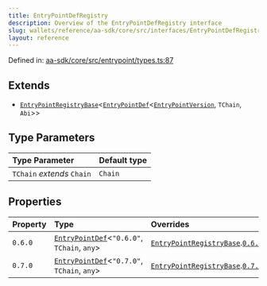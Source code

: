 ```yaml
---
title: EntryPointDefRegistry
description: Overview of the EntryPointDefRegistry interface
slug: wallets/reference/aa-sdk/core/src/interfaces/EntryPointDefRegistry
layout: reference
---
```


Defined in: [aa-sdk/core/src/entrypoint/types.ts:87](https://github.com/alchemyplatform/aa-sdk/blob/923a52171f7246172caf350853843e6680197da9/aa-sdk/core/src/entrypoint/types.ts#L87)

## Extends

- [`EntryPointRegistryBase`](EntryPointRegistryBase.mdx)\<[`EntryPointDef`](../type-aliases/EntryPointDef.mdx)\<[`EntryPointVersion`](../type-aliases/EntryPointVersion.mdx), `TChain`, `Abi`>>

## Type Parameters

| Type Parameter             | Default type |
| :------------------------- | :----------- |
| `TChain` _extends_ `Chain` | `Chain`      |

## Properties

| Property               | Type                                                                              | Overrides                                                                                        | Defined in                                                                                                                                                                |
| :--------------------- | :-------------------------------------------------------------------------------- | :----------------------------------------------------------------------------------------------- | :------------------------------------------------------------------------------------------------------------------------------------------------------------------------ |
| <a id="060" /> `0.6.0` | [`EntryPointDef`](../type-aliases/EntryPointDef.mdx)\<`"0.6.0"`, `TChain`, `any`> | [`EntryPointRegistryBase`](EntryPointRegistryBase.mdx).[`0.6.0`](EntryPointRegistryBase.mdx#060) | [aa-sdk/core/src/entrypoint/types.ts:91](https://github.com/alchemyplatform/aa-sdk/blob/923a52171f7246172caf350853843e6680197da9/aa-sdk/core/src/entrypoint/types.ts#L91) |
| <a id="070" /> `0.7.0` | [`EntryPointDef`](../type-aliases/EntryPointDef.mdx)\<`"0.7.0"`, `TChain`, `any`> | [`EntryPointRegistryBase`](EntryPointRegistryBase.mdx).[`0.7.0`](EntryPointRegistryBase.mdx#070) | [aa-sdk/core/src/entrypoint/types.ts:92](https://github.com/alchemyplatform/aa-sdk/blob/923a52171f7246172caf350853843e6680197da9/aa-sdk/core/src/entrypoint/types.ts#L92) |
